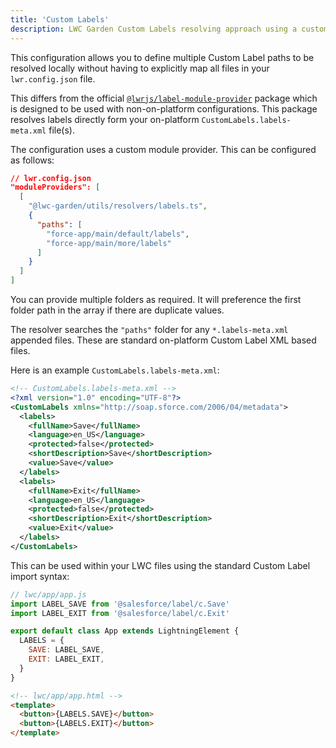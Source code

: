 ```yaml
---
title: 'Custom Labels'
description: LWC Garden Custom Labels resolving approach using a custom module resolver
---
```



This configuration allows you to define multiple Custom Label paths to be resolved locally without having to explicitly map all files in your `lwr.config.json` file. 

This differs from the official [`@lwrjs/label-module-provider`](https://developer.salesforce.com/docs/platform/lwr/guide/lwr-label-module-provider.html) package which is designed to be used with non-on-platform configurations. This package resolves labels directly form your on-platform `CustomLabels.labels-meta.xml` file(s).

The configuration uses a custom module provider. This can be configured as follows:

```json
// lwr.config.json
"moduleProviders": [
  [
    "@lwc-garden/utils/resolvers/labels.ts",
    {
      "paths": [
        "force-app/main/default/labels",
        "force-app/main/more/labels"
      ]
    }
  ]
]
```

<Aside>
You can provide multiple folders as required. It will preference the first folder path in the array if there are duplicate values.
</Aside>

The resolver searches the `"paths"` folder for any `*.labels-meta.xml` appended files. These are standard on-platform Custom Label XML based files.

Here is an example `CustomLabels.labels-meta.xml`:

```xml
<!-- CustomLabels.labels-meta.xml -->
<?xml version="1.0" encoding="UTF-8"?>
<CustomLabels xmlns="http://soap.sforce.com/2006/04/metadata">
  <labels>
    <fullName>Save</fullName>
    <language>en_US</language>
    <protected>false</protected>
    <shortDescription>Save</shortDescription>
    <value>Save</value>
  </labels>
  <labels>
    <fullName>Exit</fullName>
    <language>en_US</language>
    <protected>false</protected>
    <shortDescription>Exit</shortDescription>
    <value>Exit</value>
  </labels>
</CustomLabels>
```

This can be used within your LWC files using the standard Custom Label import syntax:

```js
// lwc/app/app.js
import LABEL_SAVE from '@salesforce/label/c.Save'
import LABEL_EXIT from '@salesforce/label/c.Exit'

export default class App extends LightningElement {
  LABELS = {
    SAVE: LABEL_SAVE,
    EXIT: LABEL_EXIT,
  }
}
```

```html
<!-- lwc/app/app.html -->
<template>
  <button>{LABELS.SAVE}</button>
  <button>{LABELS.EXIT}</button>
</template>
```